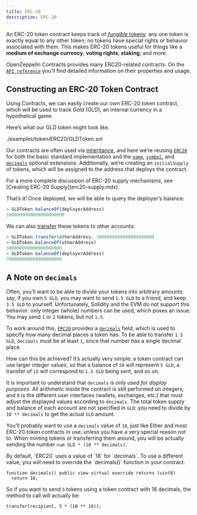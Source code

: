 ```yaml
---
title: ERC-20
description: ERC-20
---
```


An ERC-20 token contract keeps track of [_fungible_ tokens](tokens.mdx#different-kinds-of-tokens): any one token is exactly equal to any other token; no tokens have special rights or behavior associated with them. This makes ERC-20 tokens useful for things like a **medium of exchange currency**, **voting rights**, **staking**, and more.

OpenZeppelin Contracts provides many ERC20-related contracts. On the [`API reference`](contracts/v5.x/api/token/ERC20.mdx) you’ll find detailed information on their properties and usage.

## Constructing an ERC-20 Token Contract

Using Contracts, we can easily create our own ERC-20 token contract, which will be used to track _Gold_ (GLD), an internal currency in a hypothetical game.

Here’s what our GLD token might look like.

<include cwd lang='solidity'>./examples/token/ERC20/GLDToken.sol</include>

Our contracts are often used via [inheritance](https://solidity.readthedocs.io/en/latest/contracts.html#inheritance), and here we’re reusing [`ERC20`](contracts/v5.x/api/token/ERC20.mdx#erc20) for both the basic standard implementation and the [`name`](contracts/v5.x/api/token/ERC20.mdx#ERC20-name--), [`symbol`](contracts/v5.x/api/token/ERC20.mdx#ERC20-symbol--), and [`decimals`](contracts/v5.x/api/token/ERC20.mdx#ERC20-decimals--) optional extensions. Additionally, we’re creating an `initialSupply` of tokens, which will be assigned to the address that deploys the contract.

<Callout>
For a more complete discussion of ERC-20 supply mechanisms, see [Creating ERC-20 Supply](erc20-supply.mdx).
</Callout>

That’s it! Once deployed, we will be able to query the deployer’s balance:

```javascript
> GLDToken.balanceOf(deployerAddress)
1000000000000000000000
```

We can also [transfer](contracts/v5.x/api/token/ERC20.mdx#IERC20-transfer-address-uint256-) these tokens to other accounts:

```javascript
> GLDToken.transfer(otherAddress, 300000000000000000000)
> GLDToken.balanceOf(otherAddress)
300000000000000000000
> GLDToken.balanceOf(deployerAddress)
700000000000000000000
```

## A Note on `decimals`

Often, you’ll want to be able to divide your tokens into arbitrary amounts: say, if you own `5 GLD`, you may want to send `1.5 GLD` to a friend, and keep `3.5 GLD` to yourself. Unfortunately, Solidity and the EVM do not support this behavior: only integer (whole) numbers can be used, which poses an issue. You may send `1` or `2` tokens, but not `1.5`.

To work around this, [`ERC20`](contracts/v5.x/api/token/ERC20.mdx#ERC20) provides a [`decimals`](contracts/v5.x/api/token/ERC20.mdx#ERC20-decimals--) field, which is used to specify how many decimal places a token has. To be able to transfer `1.5 GLD`, `decimals` must be at least `1`, since that number has a single decimal place.

How can this be achieved? It’s actually very simple: a token contract can use larger integer values, so that a balance of `50` will represent `5 GLD`, a transfer of `15` will correspond to `1.5 GLD` being sent, and so on.

It is important to understand that `decimals` is _only used for display purposes_. All arithmetic inside the contract is still performed on integers, and it is the different user interfaces (wallets, exchanges, etc.) that must adjust the displayed values according to `decimals`. The total token supply and balance of each account are not specified in `GLD`: you need to divide by `10 ** decimals` to get the actual `GLD` amount.

You’ll probably want to use a `decimals` value of `18`, just like Ether and most ERC-20 token contracts in use, unless you have a very special reason not to. When minting tokens or transferring them around, you will be actually sending the number `num GLD * (10 ** decimals)`.

<Callout>
By default, `ERC20` uses a value of `18` for `decimals`. To use a different value, you will need to override the `decimals()` function in your contract.
</Callout>

```solidity
function decimals() public view virtual override returns (uint8) 
  return 16;

```

So if you want to send `5` tokens using a token contract with 18 decimals, the method to call will actually be:

```solidity
transfer(recipient, 5 * (10 ** 18));
```
